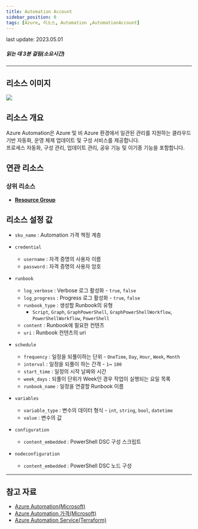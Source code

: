 ```yaml
---
title: Automation Account
sidebar_position: 0
tags: [Azure, 리소스, Automation ,AutomationAccount]
---
```



<span className="theme-doc-version-badge badge badge--secondary">
    last update: 2023.05.01
</span>

##### 읽는 데 3분 걸림(소요시간)

*****

## 리소스 이미지
<img src={icon} />

## 리소스 개요
Azure Automation은 Azure 및 비 Azure 환경에서 일관된 관리를 지원하는 클라우드 기반 자동화, 운영 체제 업데이트 및 구성 서비스를 제공합니다.   
프로세스 자동화, 구성 관리, 업데이트 관리, 공유 기능 및 이기종 기능을 포함합니다.

## 연관 리소스
### 상위 리소스
- [**Resource Group**](https://docs.cstudio.app/docs/resource/azure/Base/ResourceGroup)


## 리소스 설정 값
- ```sku_name``` : Automation 가격 책정 계층


- ```credential```
    - ```username``` : 자격 증명의 사용자 이름
    - ```password``` : 자격 증명의 사용자 암호


- ```runbook```
    - ```log_verbose``` : Verbose 로그 활성화 - ```true```, ```false```
    - ```log_progress``` : Progress 로그 활성화 - ```true```, ```false```
    - ```runbook_type``` : 생성할 Runbook의 유형 
        + ```Script```, ```Graph```, ```GraphPowerShell```, ```GraphPowerShellWorkflow```, ```PowerShellWorkflow```, ```PowerShell```
    - ```content``` : Runbook에 필요한 컨텐츠 
    - ```uri``` : Runbook 컨텐츠의 uri
    


- ```schedule```
    -  ```frequency``` : 일정을 되풀이하는 단위 - ```OneTime```, ```Day```, ```Hour```, ```Week```, ```Month```
    -  ```interval``` : 일정을 되풀이 하는 간격 - ```1```~ ```100```
    -  ```start_time``` : 일정의 시작 날짜와 시간 
    -  ```week_days``` : 되풀이 단위가 Week인 경우 작업이 실행되는 요일 목록
    -  ```runbook_name``` : 일정을 연결할 Runbook 이름 
   

- ```variables```
    -  ```variable_type``` : 변수의 데이터 형식 - ```int```, ```string```, ```bool```, ```datetime```
    -  ```value``` : 변수의 값 


- ```configuration```
    -  ```content_embedded``` : PowerShell DSC 구성 스크립트


- ```nodeconfiguration```
    -  ```content_embedded``` : PowerShell DSC 노드 구성

*****
## 참고 자료
- [Azure Automation(Microsoft)](https://learn.microsoft.com/ko-kr/azure/automation/overview)
- [Azure Automation 가격(Microsoft)](https://azure.microsoft.com/en-us/pricing/details/automation/)
- [Azure Automation Service(Terraform)](https://registry.terraform.io/providers/hashicorp/azurerm/latest/docs/resources/automation_account)